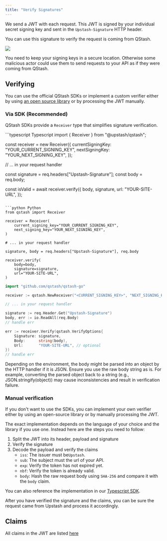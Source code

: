 ```yaml
---
title: "Verify Signatures"
---
```


We send a JWT with each request. This JWT is signed by your individual secret
signing key and sent in the `Upstash-Signature` HTTP header.

You can use this signature to verify the request is coming from QStash.

![](/img/qstash/signing-key-logic.png)

<Warning>
You need to keep your signing keys in a secure location. 
Otherwise some malicious actor could use them to send requests to your API as if they were coming from QStash.
</Warning>

## Verifying

You can use the official QStash SDKs or implement a custom verifier either by using [an open source library](https://jwt.io/libraries) or by processing the JWT manually.

### Via SDK (Recommended)

QStash SDKs provide a `Receiver` type that simplifies signature verification.

<CodeGroup>
```typescript Typescript
import { Receiver } from "@upstash/qstash";

const receiver = new Receiver({
  currentSigningKey: "YOUR_CURRENT_SIGNING_KEY",
  nextSigningKey: "YOUR_NEXT_SIGNING_KEY",
});

// ... in your request handler

const signature = req.headers["Upstash-Signature"];
const body = req.body;

const isValid = await receiver.verify({
  body,
  signature,
  url: "YOUR-SITE-URL",
});
```

```python Python
from qstash import Receiver

receiver = Receiver(
    current_signing_key="YOUR_CURRENT_SIGNING_KEY",
    next_signing_key="YOUR_NEXT_SIGNING_KEY",
)

# ... in your request handler

signature, body = req.headers["Upstash-Signature"], req.body

receiver.verify(
    body=body,
    signature=signature,
    url="YOUR-SITE-URL",
)
```

```go Golang
import "github.com/qstash/qstash-go"

receiver := qstash.NewReceiver("<CURRENT_SIGNING_KEY>", "NEXT_SIGNING_KEY")

// ... in your request handler

signature := req.Header.Get("Upstash-Signature")
body, err := io.ReadAll(req.Body)
// handle err

err := receiver.Verify(qstash.VerifyOptions{
    Signature: signature,
    Body:      string(body),
    Url:       "YOUR-SITE-URL", // optional
})
// handle err
```
</CodeGroup>

<Warning>Depending on the environment, the body might be parsed into an object by the HTTP handler if it is JSON. 
Ensure you use the raw body string as is. For example, converting the parsed object back to a string (e.g., JSON.stringify(object)) may cause inconsistencies and result in verification failure.</Warning>

### Manual verification 

If you don't want to use the SDKs, you can implement your own verifier either by using an open-source library or by manually processing the JWT. 

The exact implementation depends on the language of your choice and the library if you use one.
Instead here are the steps you need to follow:

1. Split the JWT into its header, payload and signature
2. Verify the signature
3. Decode the payload and verify the claims
   - `iss`: The issuer must be`Upstash`.
   - `sub`: The subject must the url of your API.
   - `exp`: Verify the token has not expired yet.
   - `nbf`: Verify the token is already valid.
   - `body`: Hash the raw request body using `SHA-256` and compare it with the
     `body` claim.

You can also reference the implementation in our
[Typescript SDK](https://github.com/upstash/sdk-qstash-ts/blob/main/src/receiver.ts#L82).

After you have verified the signature and the claims, you can be sure the
request came from Upstash and process it accordingly.

## Claims

All claims in the JWT are listed [here](/qstash/features/security#claims)